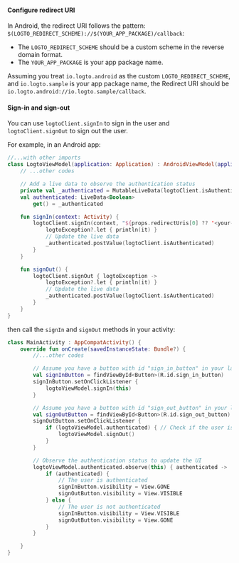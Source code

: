 
<SignInFlowSummary />

#### Configure redirect URI

<ConfigureRedirectUri
  figureSrc={redirectUriFigure}
  redirectUri="io.logto.android://io.logto.sample/callback"
/>

In Android, the redirect URI follows the pattern: `$(LOGTO_REDIRECT_SCHEME)://$(YOUR_APP_PACKAGE)/callback`:

- The `LOGTO_REDIRECT_SCHEME` should be a custom scheme in the reverse domain format.
- The `YOUR_APP_PACKAGE` is your app package name.

Assuming you treat `io.logto.android` as the custom `LOGTO_REDIRECT_SCHEME`, and `io.logto.sample` is your app package name, the Redirect URI should be `io.logto.android://io.logto.sample/callback`.

#### Sign-in and sign-out

<SignInNote calling="logtoClient.signIn" />

You can use `logtoClient.signIn` to sign in the user and `logtoClient.signOut` to sign out the user.

For example, in an Android app:

```kotlin title="LogtoModelView.kt"
//...with other imports
class LogtoViewModel(application: Application) : AndroidViewModel(application) {
    // ...other codes

    // Add a live data to observe the authentication status
    private val _authenticated = MutableLiveData(logtoClient.isAuthenticated)
    val authenticated: LiveData<Boolean>
        get() = _authenticated

    fun signIn(context: Activity) {
        logtoClient.signIn(context, "${props.redirectUris[0] ?? '<your-redirect-uri>'}") { logtoException ->
            logtoException?.let { println(it) }
            // Update the live data
            _authenticated.postValue(logtoClient.isAuthenticated)
        }
    }

    fun signOut() {
        logtoClient.signOut { logtoException ->
            logtoException?.let { println(it) }
            // Update the live data
            _authenticated.postValue(logtoClient.isAuthenticated)
        }
    }
}
```

then call the `signIn` and `signOut` methods in your activity:

```kotlin title="MainActivity.kt"
class MainActivity : AppCompatActivity() {
    override fun onCreate(savedInstanceState: Bundle?) {
        //...other codes

        // Assume you have a button with id "sign_in_button" in your layout
        val signInButton = findViewById<Button>(R.id.sign_in_button)
        signInButton.setOnClickListener {
            logtoViewModel.signIn(this)
        }

        // Assume you have a button with id "sign_out_button" in your layout
        val signOutButton = findViewById<Button>(R.id.sign_out_button)
        signOutButton.setOnClickListener {
            if (logtoViewModel.authenticated) { // Check if the user is authenticated
                logtoViewModel.signOut()
            }
        }

        // Observe the authentication status to update the UI
        logtoViewModel.authenticated.observe(this) { authenticated ->
            if (authenticated) {
                // The user is authenticated
                signInButton.visibility = View.GONE
                signOutButton.visibility = View.VISIBLE
            } else {
                // The user is not authenticated
                signInButton.visibility = View.VISIBLE
                signOutButton.visibility = View.GONE
            }
        }

    }
}
```

